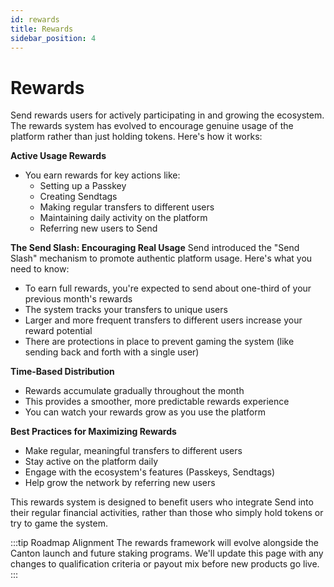 ```yaml
---
id: rewards
title: Rewards
sidebar_position: 4
---
```


# Rewards

Send rewards users for actively participating in and growing the ecosystem. The rewards system has evolved to encourage genuine usage of the platform rather than just holding tokens. Here's how it works:

**Active Usage Rewards**
* You earn rewards for key actions like:
   * Setting up a Passkey
   * Creating Sendtags
   * Making regular transfers to different users
   * Maintaining daily activity on the platform
   * Referring new users to Send

**The Send Slash: Encouraging Real Usage** Send introduced the "Send Slash" mechanism to promote authentic platform usage. Here's what you need to know:
* To earn full rewards, you're expected to send about one-third of your previous month's rewards
* The system tracks your transfers to unique users
* Larger and more frequent transfers to different users increase your reward potential
* There are protections in place to prevent gaming the system (like sending back and forth with a single user)

**Time-Based Distribution**
* Rewards accumulate gradually throughout the month
* This provides a smoother, more predictable rewards experience
* You can watch your rewards grow as you use the platform

**Best Practices for Maximizing Rewards**
* Make regular, meaningful transfers to different users
* Stay active on the platform daily
* Engage with the ecosystem's features (Passkeys, Sendtags)
* Help grow the network by referring new users

This rewards system is designed to benefit users who integrate Send into their regular financial activities, rather than those who simply hold tokens or try to game the system.

:::tip Roadmap Alignment
The rewards framework will evolve alongside the Canton launch and future staking programs. We'll update this page with any changes to qualification criteria or payout mix before new products go live.
:::
